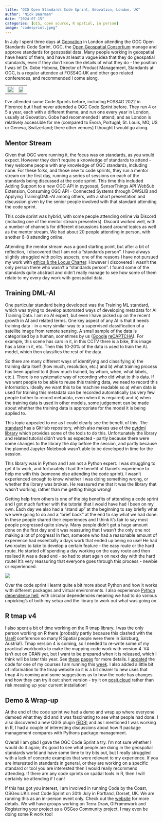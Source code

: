 ```yaml
---
title: "OCG Open Standards Code Sprint, Geovation, London, UK"
author: "Nick Bearman"
date: "2024-07-15"
categories: [GIS, open source, R spatial, in person]
image: "codesprint.jpeg"
---
```


In July I spent three days at [Geovation](https://geovation.uk/) in London attending the OGC Open Standards Code Sprint. OGC, the [Open Geospatial Consortium](https://www.ogc.org/) manage and approve standards for geospatial data. Many people working in geospatial have heard of them, and have at least a vague idea that they do geospatial standards, even if they don't know the details of what they do - the position I was in! Dr. Gobe Hobona, Director of Product Management, Standards at OGC, is a regular attendee at FOSS4G:UK and other geo related conferences, and recommended I come along.

|     |     |
|-----|-----|
|  ![](nick-at-geovation.jpeg){fig-alt="At Geovation!" fig-align="left" width="100%"}  |  ![](geovation.jpeg){fig-alt="Deck chairs at Geovation" fig-align="right" width="87%"}   |

I've attended some Code Sprints before, including FOSS4G 2022 in Florence but I had never attended a OGC Code Sprint before. They run 4 or 5 a year, each with a different theme, and run one every year in London, usually at Geovation. Gobe had recommended I attend, and as London is relatively accessible for me (compared to Évora, Portugal; St. Louis, MO, US or Geneva, Switzerland; there other venues) I thought I would go along.

## Mentor Stream

Given that OGC were running it, the focus was on standards, as you would expect. However they don't require a knowledge of standards to attend - they welcome people with any knowledge of OGC standards, including none. For these folks, and those new to code sprints, they run a mentor stream on the first day, running a series of sessions on each of the standards being discussed at the code sprint. This time this included Adding Support to a new OGC API in pygeoapi, SensorThings API WebSub Extension, Consuming OGC API - Connected Systems through OWSLIB and Applying TrainingDML-AI among others, with a short presentation and discussion given by the senior people involved with that standard attending the code sprint.

This code sprint was hybrid, with some people attending online via Discord (including one of the mentor stream presenters). Discord worked well, with a number of channels for different discussions based around topics as well as the mentor stream. We had about 20 people attending in person, with another 6-8 attending online.

Attending the mentor stream was a good starting point, but after a bit of reflection, I discovered that I am not a "standards person". I have always slightly struggled with policy aspects, one of the reasons I have not pursued my work with [ethics & the Locus Charter](../2023-05-geoai-digital-twins/index.html). However I discovered I wasn't the only person there who wasn't a "standards person". I found some of the standards quite abstract and didn't really manage to see how some of them relate to my every day work with geospatial data.

## Training DML-AI

One particular standard being developed was the Training ML standard, which was trying to develop automated ways of developing metadata for AI Training Data. I am no AI expert, but even I have picked up on the recent growth in AI and related terms. One key aspect of any AI is that it needs training data - in a very similar way to a supervised classification of a satellite image from remote sensing. A small sample of the data is categorised by a human, sometimes by us ([Google](https://www.techradar.com/news/captcha-if-you-can-how-youve-been-training-ai-for-years-without-realising-it) [reCAPTCHA](https://www.google.com/recaptcha/intro/?zbcode=inc5000)). For example, this scene has cars in it, in this CCTV there is a bike, this image has a lake in it, etc. Then this 10-20% of the data is used to train the AL model, which then classifies the rest of the data.

So there are many different ways of identifying and classifying a) the training data itself (how much, resolution, etc.) and b) what training process has been applied to it (how much trained, by whom, when, what labels, etc.). There is no systematic way of recording who did what to this data. If we want people to be able to reuse this training data, we need to record this information. Ideally we want this to be machine readable so a) when data is used for training this metadata can be recorded automatically (as very few people bother to record metadata, even when it is required) and b) when the training data is used in other models, some judgement can be made about whether the training data is appropriate for the model it is being applied to.

This topic appealed to me as I could clearly see the benefit of this. The [standard](https://github.com/opengeospatial/TrainingDML-AI_SWG) has a GitHub repository, which also makes use of the [pytdml library](https://github.com/openrsgis/pytdml) which provides some of the tools to do this. Unfortunately the library and related tutorial didn't work as expected - partly because there were some changes to the library the day before the session, and partly because the planned Jupyter Notebook wasn't able to be developed in time for the session.

This library was in Python and I am not a Python expert. I was struggling to get it to work, and fortunately I had the benefit of Daniel's experience to help me with this (someone else attending the code sprint). I wasn't experienced enough to know whether I was doing something wrong, or whether the library was broken. He reassured me that it was the library that wasn't working, rather than me getting things wrong!

Getting help from others is one of the big benefits of attending a code sprint and I got much further with the tutorial that I would have had I been on my own. Each day we also had a "stand up" at the beginning to say briefly what we were going to do and a "brief back" at the end to say what we had done. In these people shared their experiences and I think it's fair to say most people progressed quite slowly. Many people didn't get a huge amount done on the first day and it was reassuring that I wasn't the only one not making a lot of progress! In fact, someone who had a reasonable amount of experience had essentially a days work that ended up being no use! He had two routes to take to develop a certain feature - the easy route or the hard route. He started off spending a day working on the easy route and then realised it was a dead end - so had to start again on next day with the hard route! It's very reassuring that everyone goes through this process - newbie or experienced.

![](codesprint.jpeg){fig-alt="Getting help and networking at the code sprint" fig-align="left"}

Over the code sprint I learnt quite a bit more about Python and how it works with different packages and virtual environments. I also experience [Python dependency hell](https://medium.com/knerd/the-nine-circles-of-python-dependency-hell-481d53e3e025), with circular dependencies meaning we had to do various unpicking's of both my setup and the library to work out what was going on.

## R tmap v4

I also spent a bit of time working on the R tmap library. I was the only person working on R there (probably partly because this clashed with the [UseR](https://events.linuxfoundation.org/user/) conference so many R Spatial people were there in Salzburg, Austria!). Tmap version 4 is coming, so I needed to re-write some of my practical workbooks to make the mapping code work with version 4. V4 isn't out on CRAN yet, but I want to be prepared when it is released, which I think will be later this year. See [these](https://r-tmap.github.io/tmap/) [pages](https://r-tmap.github.io/tmap/news/index.html?q=v3#tmap-40) for more details. I [updated](https://github.com/nickbearman/confident-spatial-analysis/commit/5ebcce53abe68164d03481bcfd3eceb6c70e23b3) the code for one of my courses I am running this [week](https://nickbearman.github.io/training-courses.html#confident-spatial-analysis-and-statistics-in-r-geoda). I also added a little bit of information to the tmap website so it is a bit clearer to new uses that tmap 4 is coming and some suggestions as to how the code has changes and how they can try it out: short version - try it on [posit.cloud](https://posit.cloud) rather than risk messing up your current installation!

## Demo & Wrap-up

At the end of the code sprint we had a demo and wrap up where everyone demoed what they did and it was fascinating to see what people had done. I also discovered a new QGIS plugin [(EDR)](https://www.linkedin.com/pulse/met-office-introduces-qgis-ogc-edr-plugin-matt-wardle-axgpe/) and as I mentioned I was working in R, I had a couple of interesting discussions about how R package management compares with Pythons package management.

Overall I am glad I gave the OGC Code Sprint a try. I'm not sure whether I would do it again; it's good to see what people are doing in the geospatial standards world and have some time to try bits out, but I really struggled with a lack of concrete examples that were relevant to my experience. If you are interested in standards in general, or they are working on a specific standard or tool you are interested then I would really recommend attending. If there are any code sprints on spatial tools in R, then I will certainly be attending if I can!

If this has got you interest, I am involved in running Code by the Coast, OSGeo:UK's next Code Sprint on 30th July in Portland, Dorset, UK. We are running this as an in-person event only. Check out the [website](https://uk.osgeo.org/code-sprint-2024.html) for more details. We will have groups working on Terra Draw, GIFramework and Registering your project as a OSGeo Community project. I may even be doing some R work too!
